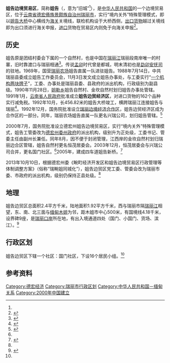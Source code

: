 {{NoteTA
|G1 = Unit
}}
{{中国行政管理区
|name = 姐告边境贸易区
|Photo = 瑞丽口岸-国门大道.jpg
|Photoname= 国门大道
|map = 姐告边境贸易区位置图.svg
|Belong = [[云南省|云南省]][[德宏傣族景颇族自治州|德宏傣族景颇族自治州]][[瑞丽市|瑞丽市]]
|Types= 边境贸易区
|founded = 2000年
|seat = 滨江路19号
|area = 2.4[[平方公里|平方公里]]
|census yr = 2016
|pop = 4,613<ref name="年鉴"/>
|web = http://www.rl.gov.cn/jg/Web/_M2_171024042545a1b9eA1dadCD2C3Dd2_1.htm
|web_title = 瑞丽市姐告边境贸易区信息公开专栏
}}

'''姐告边境贸易区'''，简称'''姐告'''（{{Lang-tdd|ᥓᥥ ᥐᥝᥱ}}，意为“旧城”<ref name="地名志"/>），是[[中华人民共和国|中华人民共和国]]的一个边境贸易区，位于[[云南省|云南省]][[德宏傣族景颇族自治州|德宏傣族景颇族自治州]][[瑞丽市|瑞丽市]]，实行“境内关外”特殊管理模式，即以[[姐告大桥|姐告大桥]]中心横线为[[海关|海关]]关境线，联检机构设于大桥西侧，[[出口贸易|出口]][[货物|货物]]越过关境线即为出口须进行海关申报，[[进口|进口]]货物在贸易区内则免于向海关申报<ref>{{cite news |author=许银娟 |title=姐告边境贸易区 全国唯一实行“境内关外”的贸易特区 |url=http://www.chinadaily.com.cn/dfpd/2013qgmtynx/2013-06/04/content_16725733.htm |newspaper=[[中国日报|中国日报]]网 |date=2013-06-04 |access-date=2020-07-15 |archive-date=2021-05-22 |archive-url=https://web.archive.org/web/20210522192952/http://www.chinadaily.com.cn/dfpd/2013qgmtynx/2013-06/04/content_16725733.htm |dead-url=no }}</ref>。

==历史==
姐告原是团结村委会下属的一个自然村，也是中国在[[瑞丽江|瑞丽江]]瑞丽段南岸唯一的村寨，旧时靠渡口与瑞丽相通<ref name="地名志">{{cite book |author=瑞丽县人民政府 编 |title=云南省瑞丽县地名志 |publisher=内部资料 |date=1987 |pages=48,162 }}</ref>。传说[[孟卯|孟卯]]时代曾是都城，明末清初也是[[勐卯安抚司|勐卯安抚司]]的驻地。1969年，国营[[瑞丽农场|瑞丽农场]]姐告直属一队进驻姐告。1988年7月14日，中共瑞丽县委成立姐告工作委员会，11月3日发文成立姐告办事处，与工委实行“[[一个机构两块牌子|一个机构两块牌子]]”，工委、办事处是瑞丽县委、县政府的派出机构，行政级别为副县级。1990年11月28日，[[姐勒乡|姐勒乡]]姐告自然村、金坎自然村划归姐告办事处管辖。1991年1月，[[云南省人民政府|云南省人民政府]]批准成立'''姐告边贸经济区'''，对进口货物的162个品种实行减免税。1992年10月，长456.82米的姐告大桥竣工，横跨瑞丽江连接姐告与瑞丽<ref>{{cite book |author1=陈江 主编 |author2=瑞丽市交通局 编 |title=瑞丽交通志 |publisher=内部资料 |date=2000 |page=51 }}</ref>。1992年12月，国务院批准设立[[瑞丽边境经济合作区|瑞丽边境经济合作区]]，姐告边贸经济区成为合作区的一部分。同年，瑞丽农场姐告直属一队更名兴瑞公司，划归姐告管辖。<ref name="市志">{{cite book |author1=何文忠,杨进才 主编 |author2=云南省瑞丽市地方志编纂委员会 编 |title=瑞丽市志 1978-2005 |location=[[昆明|昆明]] |publisher=[[云南人民出版社|云南人民出版社]] |date=2012 |isbn=978-7-222-10316-0 |pages=90-97 }}</ref>

2000年7月，国务院批准设立德宏州姐告边境贸易区，实行“境内关外”特殊管理模式，姐告工管委改为[[中共德宏州委|德宏州委]][[德宏州人民政府|州政府]]的派出机构，级别升为正处级，工委书记、管委主任由副州长兼任。同年8月，因不便于封闭管理，江西岸的金坎自然村划归瑞丽边合区管辖，姐告自然村更名恒茂居委会。2003年12月，恒茂居委会与兴瑞公司合并，更名国门社区。<ref name="市志"/>2005年，建成四车道姐告新桥。<ref>{{cite news |author1=项陆才 |author2=文陆燕 |title=长600米 双向4车道 瑞丽姐告大桥复桥通车 |url=http://news.sina.com.cn/c/2005-09-15/12146952408s.shtml |newspaper=云南网 |date=2005-09-15 |access-date=2021-05-22 |archive-date=2021-05-22 |archive-url=https://web.archive.org/web/20210522192710/http://news.sina.com.cn/c/2005-09-15/12146952408s.shtml |dead-url=no }}</ref>

2013年10月10日，根据德宏州委《畹町经济开发区和姐告边境贸易区行政管理等体制调整方案》（俗称“瑞畹姐同城化”），姐告边贸区党工委、管委会改为瑞丽市委、市政府的派出机构，级别仍保持正县处级。<ref name="年鉴"/>

==地理==
姐告边贸区总面积2.4平方千米，陆地面积1.92平方千米，西与瑞丽市隔[[瑞丽江|瑞丽江]]相望，东、南、北三面与[[缅甸|缅甸]][[木姐|木姐]]为邻，距木姐市中心500米，有国境线4.18千米，设界碑9座，是[[瑞丽口岸|瑞丽口岸]]所在地，有出入境通道四处（国门、小国门、货场、滨江）。<ref name="年鉴">{{cite book |author1=杨春征 杨进才 主编 |author2=瑞丽市史志办公室 |title=瑞丽年鉴2017 |location=[[芒市|芒市]] |publisher=[[德宏民族出版社|德宏民族出版社]] |date=2017 |isbn=978-7-5558-0866-4 |pages=72-74 }}</ref>

==行政区划==
姐告边贸区下辖一个社区：国门社区，下设16个居民小组。<ref name="年鉴"/>

==参考资料==
{{reflist}}

{{瑞丽市行政区划-手动版}}
{{德宏主题}}
[[Category:德宏经济|Category:德宏经济]]
[[Category:瑞丽市行政区划|Category:瑞丽市行政区划]]
[[Category:中华人民共和国－缅甸关系|Category:中华人民共和国－缅甸关系]]
[[Category:2000年中国建立|Category:2000年中国建立]]